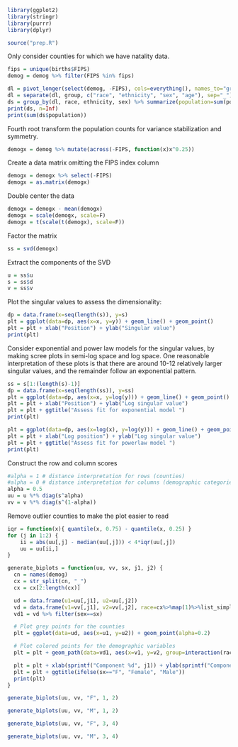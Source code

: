 ```r
library(ggplot2)
library(stringr)
library(purrr)
library(dplyr)
```

```r
source("prep.R")
```

Only consider counties for which we have natality data.

```r
fips = unique(births$FIPS)
demog = demog %>% filter(FIPS %in% fips)
```

```r
dl = pivot_longer(select(demog, -FIPS), cols=everything(), names_to="group", values_to="population")
dl = separate(dl, group, c("race", "ethnicity", "sex", "age"), sep="_")
ds = group_by(dl, race, ethnicity, sex) %>% summarize(population=sum(population))
print(ds, n=Inf)
print(sum(ds$population))
```

Fourth root transform the population counts for variance stabilization and symmetry.

```r
demogx = demog %>% mutate(across(-FIPS, function(x)x^0.25))
```

Create a data matrix omitting the FIPS index column

```r
demogx = demogx %>% select(-FIPS)
demogx = as.matrix(demogx)
```

Double center the data

```r
demogx = demogx - mean(demogx)
demogx = scale(demogx, scale=F)
demogx = t(scale(t(demogx), scale=F))
```

Factor the matrix

```r
ss = svd(demogx)
```

Extract the components of the SVD

```r
u = ss$u
s = ss$d
v = ss$v
```

Plot the singular values to assess the dimensionality:

```r
dp = data.frame(x=seq(length(s)), y=s)
plt = ggplot(data=dp, aes(x=x, y=y)) + geom_line() + geom_point()
plt = plt + xlab("Position") + ylab("Singular value")
print(plt)
```
Consider exponential and power law models for the singular values, by making scree plots in semi-log space and log space.  One reasonable interpretation of these plots is that there are around 10-12 relatively larger singular values, and the remainder follow an exponential pattern.

```r
ss = s[1:(length(s)-1)]
dp = data.frame(x=seq(length(ss)), y=ss)
plt = ggplot(data=dp, aes(x=x, y=log(y))) + geom_line() + geom_point()
plt = plt + xlab("Position") + ylab("Log singular value")
plt = plt + ggtitle("Assess fit for exponential model ")
print(plt)
```
```r
plt = ggplot(data=dp, aes(x=log(x), y=log(y))) + geom_line() + geom_point()
plt = plt + xlab("Log position") + ylab("Log singular value")
plt = plt + ggtitle("Assess fit for powerlaw model ")
print(plt)
```

Construct the row and column scores

```r
#alpha = 1 # distance interpretation for rows (counties)
#alpha = 0 # distance interpretation for columns (demographic categories)
alpha = 0.5
uu = u %*% diag(s^alpha)
vv = v %*% diag(s^(1-alpha))
```

Remove outlier counties to make the plot easier to read

```r
iqr = function(x){ quantile(x, 0.75) - quantile(x, 0.25) }
for (j in 1:2) {
    ii = abs(uu[,j] - median(uu[,j])) < 4*iqr(uu[,j])
    uu = uu[ii,]
}
```

```r
generate_biplots = function(uu, vv, sx, j1, j2) {
  cn = names(demog)
  cx = str_split(cn, "_")
  cx = cx[2:length(cx)]

  ud = data.frame(u1=uu[,j1], u2=uu[,j2])
  vd = data.frame(v1=vv[,j1], v2=vv[,j2], race=cx%>%map(1)%>%list_simplify, eth=cx%>%map(2)%>%as_vector, sex=cx%>%map(3)%>%as_vector)
  vd1 = vd %>% filter(sex==sx)

  # Plot grey points for the counties
  plt = ggplot(data=ud, aes(x=u1, y=u2)) + geom_point(alpha=0.2)

  # Plot colored points for the demographic variables
  plt = plt + geom_path(data=vd1, aes(x=v1, y=v2, group=interaction(race, eth), color=interaction(race, eth)))

  plt = plt + xlab(sprintf("Component %d", j1)) + ylab(sprintf("Component %d", j2))
  plt = plt + ggtitle(ifelse(sx=="F", "Female", "Male"))
  print(plt)
}
```

```r
generate_biplots(uu, vv, "F", 1, 2)
```

```r
generate_biplots(uu, vv, "M", 1, 2)
```

```r
generate_biplots(uu, vv, "F", 3, 4)
```

```r
generate_biplots(uu, vv, "M", 3, 4)
```